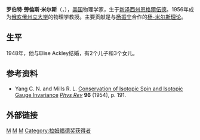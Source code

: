 {{expand|time=2015-07-10T15:10:14+00:00}}
'''罗伯特·勞倫斯·米尔斯'''（{{lang-en|'''Robert Laurence Mills'''}}，{{bd|1927年|4月15日|1999年|10月27日|catIdx=M}}），[[美国|美国]]物理学家，生于[[新泽西州|新泽西州]][[恩格爾伍德_(新澤西州)|恩格爾伍德]]。1956年成为[[俄亥俄州立大学|俄亥俄州立大学]]的物理学教授。主要贡献是与[[杨振宁|杨振宁]]合作的[[杨-米尔斯理论|杨-米尔斯理论]]。

== 生平 ==
1948年，他与Elise Ackley结婚，有2个儿子和3个女儿。

== 参考资料 ==
* Yang C. N. and Mills R. L. [http://link.aps.org/abstract/PR/v96/p191 Conservation of Isotopic Spin and Isotopic Gauge Invariance] ''[[Phys_Rev|Phys Rev]]'' '''96''' (1954), p. 191.

== 外部链接 ==
{{拉姆福德奖获得者}}

{{Authority control}}
{{DEFAULTSORT:Mills, Robert Laurence}}
[[Category:美国物理学家|M]]
[[Category:劍橋大學校友|M]]
[[Category:哥倫比亞大學校友|M]]
[[Category:拉姆福德奖获得者|Category:拉姆福德奖获得者]]